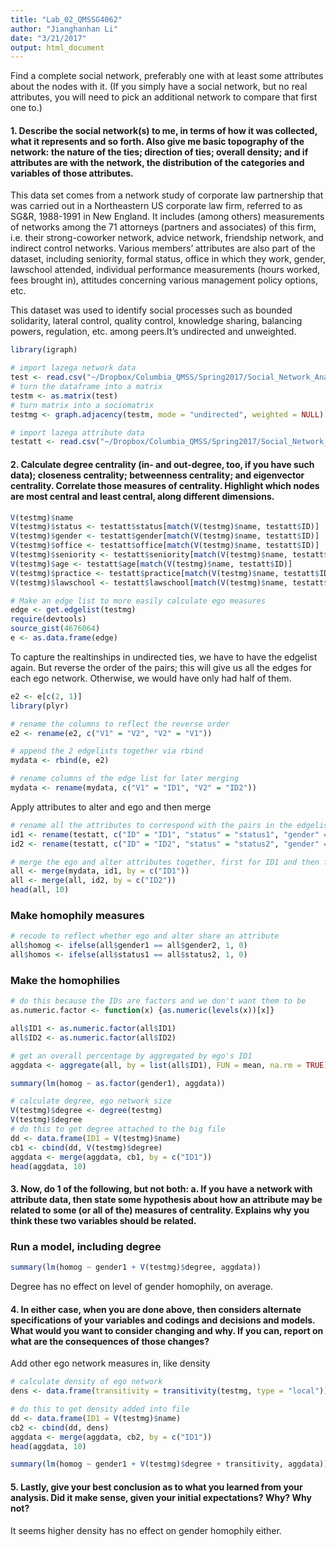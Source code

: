 ```yaml
---
title: "Lab_02_QMSSG4062"
author: "Jianghanhan Li"
date: "3/21/2017"
output: html_document
---
```


Find a complete social network, preferably one with at least some attributes about the nodes with it. (If you simply have a social network, but no real attributes, you will need to pick an additional network to compare that first one to.)

#### 1. Describe the social network(s) to me, in terms of how it was collected, what it represents and so forth. Also give me basic topography of the network: the nature of the ties; direction of ties; overall density; and if attributes are with the network, the distribution of the categories and variables of those attributes.

This data set comes from a network study of corporate law partnership that was carried out in a Northeastern US corporate law firm, referred to as SG&R, 1988-1991 in New England. It includes (among others) measurements of networks among the 71 attorneys (partners and associates) of this firm, i.e. their strong-coworker network, advice network, friendship network, and indirect control networks. Various members' attributes are also part of the dataset, including seniority, formal status, office in which they work, gender, lawschool attended, individual performance measurements (hours worked, fees brought in), attitudes concerning various management policy options, etc.

This dataset was used to identify social processes such as bounded solidarity, lateral control, quality control, knowledge sharing, balancing powers, regulation, etc. among peers.It's undirected and unweighted. 

```r
library(igraph)
```


```r
# import lazega network data 
test <- read.csv("~/Dropbox/Columbia_QMSS/Spring2017/Social_Network_Analysis/Data/Lazega_Friends.csv", header = TRUE, row.names = NULL, check.names = FALSE)
# turn the dataframe into a matrix
testm <- as.matrix(test)
# turn matrix into a sociomatrix
testmg <- graph.adjacency(testm, mode = "undirected", weighted = NULL)
```

```r
# import lazega attribute data
testatt <- read.csv("~/Dropbox/Columbia_QMSS/Spring2017/Social_Network_Analysis/Data/Lazega_Attributes.csv")
```

#### 2. Calculate degree centrality (in- and out-degree, too, if you have such data); closeness centrality; betweenness centrality; and eigenvector centrality. Correlate those measures of centrality. Highlight which nodes are most central and least central, along different dimensions. 


```r
V(testmg)$name
V(testmg)$status <- testatt$status[match(V(testmg)$name, testatt$ID)]
V(testmg)$gender <- testatt$gender[match(V(testmg)$name, testatt$ID)]
V(testmg)$office <- testatt$office[match(V(testmg)$name, testatt$ID)]
V(testmg)$seniority <- testatt$seniority[match(V(testmg)$name, testatt$ID)]
V(testmg)$age <- testatt$age[match(V(testmg)$name, testatt$ID)]
V(testmg)$practice <- testatt$practice[match(V(testmg)$name, testatt$ID)]
V(testmg)$lawschool <- testatt$lawschool[match(V(testmg)$name, testatt$ID)]
```


```r
# Make an edge list to more easily calculate ego measures
edge <- get.edgelist(testmg)
require(devtools)
source_gist(4676064)
e <- as.data.frame(edge)
```

To capture the realtinships in undirected ties, we have to have the edgelist again. But reverse the order of the pairs; this will give us all the edges for each ego network. Otherwise, we would have only had half of them. 

```r
e2 <- e[c(2, 1)]
library(plyr)

# rename the columns to reflect the reverse order
e2 <- rename(e2, c("V1" = "V2", "V2" = "V1"))

# append the 2 edgelists together via rbind
mydata <- rbind(e, e2)

# rename columns of the edge list for later merging
mydata <- rename(mydata, c("V1" = "ID1", "V2" = "ID2"))
```

Apply attributes to alter and ego and then merge

```r
# rename all the attributes to correspond with the pairs in the edgelist in ID1
id1 <- rename(testatt, c("ID" = "ID1", "status" = "status1", "gender" = "gender1", "office" = "office1", "seniority" = "seniority1", "age" = "age1", "practice" = "practice1", "lawschool" = "lawschool1"))
id2 <- rename(testatt, c("ID" = "ID2", "status" = "status2", "gender" = "gender2", "office" = "office2", "seniority" = "seniority2", "age" = "age2", "practice" = "practice2", "lawschool" = "lawschool2"))
```

```r
# merge the ego and alter attributes together, first for ID1 and then for ID2
all <- merge(mydata, id1, by = c("ID1"))
all <- merge(all, id2, by = c("ID2"))
head(all, 10)
```

### Make homophily measures
```r
# recode to reflect whether ego and alter share an attribute
all$homog <- ifelse(all$gender1 == all$gender2, 1, 0)
all$homos <- ifelse(all$status1 == all$status2, 1, 0)
```

### Make the homophilies

```r
# do this because the IDs are factors and we don't want them to be
as.numeric.factor <- function(x) {as.numeric(levels(x))[x]}

all$ID1 <- as.numeric.factor(all$ID1)
all$ID2 <- as.numeric.factor(all$ID2)
```

```r
# get an overall percentage by aggregated by ego's ID1
aggdata <- aggregate(all, by = list(all$ID1), FUN = mean, na.rm = TRUE)

```

```r
summary(lm(homog ~ as.factor(gender1), aggdata))
```


```r
# calculate degree, ego network size
V(testmg)$degree <- degree(testmg)
V(testmg)$degree
# do this to get degree attached to the big file
dd <- data.frame(ID1 = V(testmg)$name)
cb1 <- cbind(dd, V(testmg)$degree)
aggdata <- merge(aggdata, cb1, by = c("ID1"))
head(aggdata, 10)
```


#### 3. Now, do 1 of the following, but not both: a.  If you have a network with attribute data, then state some hypothesis about how an attribute may be related to some (or all of the) measures of centrality. Explains why you think these two variables should be related. 

### Run a model, including degree

```r
summary(lm(homog ~ gender1 + V(testmg)$degree, aggdata))
```

Degree has no effect on level of gender homophily, on average. 

#### 4. In either case, when you are done above, then considers alternate specifications of your variables and codings and decisions and models. What would you want to consider changing and why. If you can, report on what are the consequences of those changes?

Add other ego network measures in, like density
```r
# calculate density of ego network
dens <- data.frame(transitivity = transitivity(testmg, type = "local"))

# do this to get density added into file
dd <- data.frame(ID1 = V(testmg)$name)
cb2 <- cbind(dd, dens)
aggdata <- merge(aggdata, cb2, by = c("ID1"))
head(aggdata, 10)
```


```r
summary(lm(homog ~ gender1 + V(testmg)$degree + transitivity, aggdata))
```

#### 5. Lastly, give your best conclusion as to what you learned from your analysis. Did it make sense, given your initial expectations? Why? Why not?

It seems higher density has no effect on gender homophily either. 







